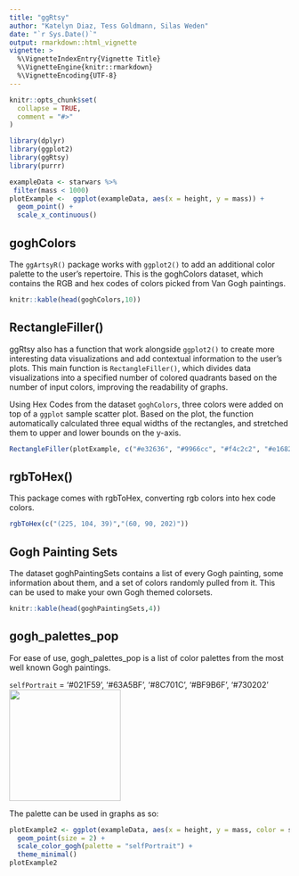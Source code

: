 ```yaml
---
title: "ggRtsy"
author: "Katelyn Diaz, Tess Goldmann, Silas Weden"
date: "`r Sys.Date()`"
output: rmarkdown::html_vignette
vignette: >
  %\VignetteIndexEntry{Vignette Title}
  %\VignetteEngine{knitr::rmarkdown}
  %\VignetteEncoding{UTF-8}
---
```


```r
knitr::opts_chunk$set(
  collapse = TRUE,
  comment = "#>"
)

library(dplyr)
library(ggplot2)
library(ggRtsy)
library(purrr)

exampleData <- starwars %>%
 filter(mass < 1000)
plotExample <-  ggplot(exampleData, aes(x = height, y = mass)) +
  geom_point() +
  scale_x_continuous()
```

## goghColors

The `ggArtsyR()` package works with `ggplot2()` to add an additional color palette to the user’s repertoire. This is the goghColors dataset, which contains the RGB and hex codes of colors picked from Van Gogh paintings.

```r
knitr::kable(head(goghColors,10))
```

## RectangleFiller()

ggRtsy also has a function that work alongside `ggplot2()` to create more interesting data visualizations and add contextual information to the user’s plots. This main function is `RectangleFiller()`, which divides data visualizations into a specified number of colored quadrants based on the number of input colors, improving the readability of graphs.

Using Hex Codes from the dataset `goghColors`, three colors were added on top of a `ggplot` sample scatter plot. Based on the plot, the function automatically calculated three equal widths of the rectangles, and stretched them to upper and lower bounds on the y-axis. 

```r
RectangleFiller(plotExample, c("#e32636", "#9966cc", "#f4c2c2", "#e16827"))
```

## rgbToHex()

This package comes with rgbToHex, converting rgb colors into hex code colors.

```r
rgbToHex(c("(225, 104, 39)","(60, 90, 202)"))
```

## Gogh Painting Sets

The dataset goghPaintingSets contains a list of every Gogh painting, some information about them, and a set of colors randomly pulled from it. This can be used to make your own Gogh themed colorsets.

```r
knitr::kable(head(goghPaintingSets,4))
```


## gogh_palettes_pop

For ease of use, gogh_palettes_pop is a list of color palettes from the most well known Gogh paintings.

`selfPortrait` = '#021F59', '#63A5BF', '#8C701C', '#BF9B6F', '#730202' 
![](https://uploads8.wikiart.org/images/vincent-van-gogh/self-portrait-1889-1.jpg!Large.jpg){width=200px}

The palette can be used in graphs as so:

```r
plotExample2 <- ggplot(exampleData, aes(x = height, y = mass, color = sex)) +
  geom_point(size = 2) +
  scale_color_gogh(palette = "selfPortrait") +
  theme_minimal()
plotExample2
```
